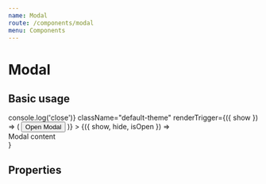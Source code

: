 ```yaml
---
name: Modal
route: /components/modal
menu: Components
---
```



# Modal

## Basic usage

<Playground>
  <Modal
    onClose={() => console.log('close')}
    className="default-theme"
    renderTrigger={({ show }) => (
      <Button onClick={show}>
        Open Modal
      </Button>
    )}
  >
    {({ show, hide, isOpen }) => <div>Modal content</div>}
  </Modal>
</Playground>

## Properties

<Props of={Modal} />
